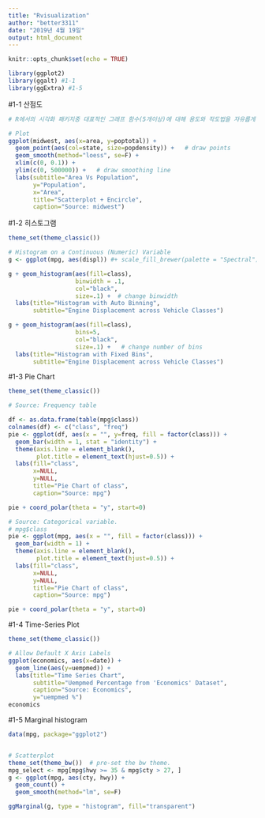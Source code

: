 ```yaml
---
title: "Rvisualization"
author: "better3311"
date: "2019년 4월 19일"
output: html_document
---
```


```r
knitr::opts_chunk$set(echo = TRUE)
```
```r
library(ggplot2)
library(ggalt) #1-1
library(ggExtra) #1-5
```

#1-1 산점도
```r
# R에서의 시각화 패키지중 대표적인 그래프 함수(5개이상)에 대해 용도와 작도법을 자유롭게 서술하시오

# Plot
ggplot(midwest, aes(x=area, y=poptotal)) + 
  geom_point(aes(col=state, size=popdensity)) +   # draw points
  geom_smooth(method="loess", se=F) + 
  xlim(c(0, 0.1)) + 
  ylim(c(0, 500000)) +   # draw smoothing line
  labs(subtitle="Area Vs Population", 
       y="Population", 
       x="Area", 
       title="Scatterplot + Encircle", 
       caption="Source: midwest")
```

#1-2 히스토그램
```r
theme_set(theme_classic())

# Histogram on a Continuous (Numeric) Variable
g <- ggplot(mpg, aes(displ)) #+ scale_fill_brewer(palette = "Spectral")

g + geom_histogram(aes(fill=class), 
                   binwidth = .1, 
                   col="black", 
                   size=.1) +  # change binwidth
  labs(title="Histogram with Auto Binning", 
       subtitle="Engine Displacement across Vehicle Classes")  

g + geom_histogram(aes(fill=class), 
                   bins=5, 
                   col="black", 
                   size=.1) +   # change number of bins
  labs(title="Histogram with Fixed Bins", 
       subtitle="Engine Displacement across Vehicle Classes") 
```
#1-3 Pie Chart
```r
theme_set(theme_classic())

# Source: Frequency table

df <- as.data.frame(table(mpg$class))
colnames(df) <- c("class", "freq")
pie <- ggplot(df, aes(x = "", y=freq, fill = factor(class))) + 
  geom_bar(width = 1, stat = "identity") +
  theme(axis.line = element_blank(), 
        plot.title = element_text(hjust=0.5)) + 
  labs(fill="class", 
       x=NULL, 
       y=NULL, 
       title="Pie Chart of class", 
       caption="Source: mpg")

pie + coord_polar(theta = "y", start=0)

# Source: Categorical variable.
# mpg$class
pie <- ggplot(mpg, aes(x = "", fill = factor(class))) + 
  geom_bar(width = 1) +
  theme(axis.line = element_blank(), 
        plot.title = element_text(hjust=0.5)) + 
  labs(fill="class", 
       x=NULL, 
       y=NULL, 
       title="Pie Chart of class", 
       caption="Source: mpg")

pie + coord_polar(theta = "y", start=0)
```

#1-4 Time-Series Plot
```r
theme_set(theme_classic())

# Allow Default X Axis Labels
ggplot(economics, aes(x=date)) + 
  geom_line(aes(y=uempmed)) + 
  labs(title="Time Series Chart", 
       subtitle="Uempmed Percentage from 'Economics' Dataset", 
       caption="Source: Economics", 
       y="uempmed %")
economics
```
#1-5 Marginal histogram
```r

data(mpg, package="ggplot2")


# Scatterplot
theme_set(theme_bw())  # pre-set the bw theme.
mpg_select <- mpg[mpg$hwy >= 35 & mpg$cty > 27, ]
g <- ggplot(mpg, aes(cty, hwy)) + 
  geom_count() + 
  geom_smooth(method="lm", se=F)

ggMarginal(g, type = "histogram", fill="transparent")
```

